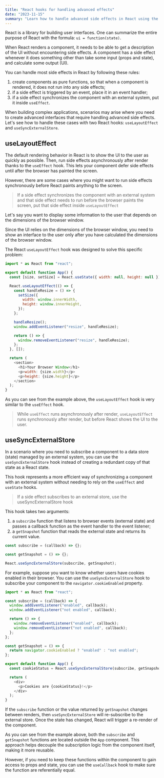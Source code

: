 ```yaml
---
title: "React hooks for handling advanced effects"
date: "2023-11-15"
summary: "Learn how to handle advanced side effects in React using the useLayoutEffect and useSyncExternalStore hooks."
---
```


React is a library for building user interfaces. One can summarize the entire purpose of React with the formula: `ui = function(state)`.

When React renders a component, it needs to be able to get a description of the UI without encountering side effects. A component has a side effect whenever it does something other than take some input (props and state), and calculate some output (UI).

You can handle most side effects in React by following these rules:

1. create components as pure functions, so that when a component is rendered, it does not run into any side effects;
2. if a side effect is triggered by an event, place it in an event handler;
3. if a side effect synchronizes the component with an external system, put it inside `useEffect`.

When building complex applications, scenarios may arise where you need to create advanced interfaces that require handling advanced side effects. Let's see how to handle these cases with two React hooks: `useLayoutEffect` and `useSyncExternalStore`.

## useLayoutEffect

The default rendering behavior in React is to show the UI to the user as quickly as possible. Then, run side effects asynchronously after render thanks to the `useEffect` hook. This lets your component defer side effects until after the browser has painted the screen.

However, there are some cases where you might want to run side effects synchronously before React paints anything to the screen.

> If a side effect synchronizes the component with an external system and that side effect needs to run before the browser paints the screen, put that side effect inside `useLayoutEffect`

Let's say you want to display some information to the user that depends on the dimensions of the browser window.

Since the UI relies on the dimensions of the browser window, you need to show an interface to the user only after you have calculated the dimensions of the browser window.

The React `useLayoutEffect` hook was designed to solve this specific problem:

```js
import * as React from "react";

export default function App() {
  const [size, setSize] = React.useState({ width: null, height: null });

  React.useLayoutEffect(() => {
    const handleResize = () => {
      setSize({
        width: window.innerWidth,
        height: window.innerHeight,
      });
    };

    handleResize();
    window.addEventListener("resize", handleResize);

    return () => {
      window.removeEventListener("resize", handleResize);
    };
  }, []);

  return (
    <section>
      <h1>Your Browser Window</h1>
      <p>width: {size.width}</p>
      <p>height: {size.height}</p>
    </section>
  );
}
```

As you can see from the example above, the `useLayoutEffect` hook is very similar to the `useEffect` hook.

> While `useEffect` runs asynchronously after render, `useLayoutEffect` runs synchronously after render, but before React shows the UI to the user.

## useSyncExternalStore

In a scenario where you need to subscribe a component to a data store (state) managed by an external system, you can use the `useSyncExternalStore` hook instead of creating a redundant copy of that state as a React state.

This hook represents a more efficient way of synchronizing a component with an external system without needing to rely on the `useEffect` and `useState` hooks.

> If a side effect subscribes to an external store, use the useSyncExternalStore hook

This hook takes two arguments:

1. a `subscribe` function that listens to browser events (external state) and passes a callback function as the event handler to the event listener;
2. a `getSnapshot` function that reads the external state and returns its current value.

```js
const subscribe = (callback) => {};

const getSnapshot = () => {};

React.useSyncExternalStore(subscribe, getSnapshot);
```

For example, suppose you want to know whether users have cookies enabled in their browser. You can use the `useSyncExternalStore` hook to subscribe your component to the `navigator.cookieEnabled` property.

```js
import * as React from "react";

const subscribe = (callback) => {
  window.addEventListener("enabled", callback);
  window.addEventListener("not enabled", callback);

  return () => {
    window.removeEventListener("enabled", callback);
    window.removeEventListener("not enabled", callback);
  };
};

const getSnapshot = () => {
  return navigator.cookieEnabled ? "enabled" : "not enabled";
};

export default function App() {
  const cookieStatus = React.useSyncExternalStore(subscribe, getSnapshot);

  return (
    <div>
      <p>Cookies are {cookieStatus}!</p>
    </div>
  );
}
```

If the `subscribe` function or the value returned by `getSnapshot` changes between renders, then `useSyncExternalStore` will re-subscribe to the external store. Once the state has changed, React will trigger a re-render of the component.

As you can see from the example above, both the `subscribe` and `getSnapshot` functions are located outside the `App` component. This approach helps decouple the subscription logic from the component itself, making it more reusable.

However, if you need to keep these functions within the component to gain access to props and state, you can use the `useCallback` hook to make sure the function are referentially equal.
